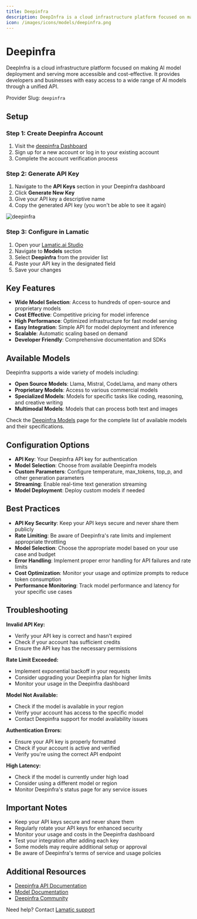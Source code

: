 ```yaml
---
title: Deepinfra
description: DeepInfra is a cloud infrastructure platform focused on making AI model deployment and serving more accessible and cost-effective, providing access to a wide range of open-source and proprietary models.
icon: /images/icons/models/deepinfra.png
---
```


[deepinfra Dashboard]: https://deepinfra.com/
[Deepinfra API Docs]: https://deepinfra.com/docs
[Deepinfra Models]: https://deepinfra.com/models

[Lamatic.ai Studio]: https://studio.lamatic.ai
[Lamatic support]: https://lamatic.ai/docs/slack


# Deepinfra 

<IntegrationOverviw slug="cohere" type="models" />

DeepInfra is a cloud infrastructure platform focused on making AI model deployment and serving more accessible and cost-effective. It provides developers and businesses with easy access to a wide range of AI models through a unified API.

<Callout type="info">Provider Slug: `deepinfra`</Callout>


## Setup


### Step 1: Create Deepinfra Account
1. Visit the [deepinfra Dashboard][deepinfra Dashboard]
2. Sign up for a new account or log in to your existing account
3. Complete the account verification process

### Step 2: Generate API Key
1. Navigate to the **API Keys** section in your Deepinfra dashboard
2. Click **Generate New Key**
3. Give your API key a descriptive name
4. Copy the generated API key (you won't be able to see it again)

![deepinfra](./img/deepinfra.png)

### Step 3: Configure in Lamatic
1. Open your [Lamatic.ai Studio]
2. Navigate to **Models** section
3. Select **Deepinfra** from the provider list
4. Paste your API key in the designated field
5. Save your changes

## Key Features

- **Wide Model Selection**: Access to hundreds of open-source and proprietary models
- **Cost Effective**: Competitive pricing for model inference
- **High Performance**: Optimized infrastructure for fast model serving
- **Easy Integration**: Simple API for model deployment and inference
- **Scalable**: Automatic scaling based on demand
- **Developer Friendly**: Comprehensive documentation and SDKs

## Available Models

Deepinfra supports a wide variety of models including:

- **Open Source Models**: Llama, Mistral, CodeLlama, and many others
- **Proprietary Models**: Access to various commercial models
- **Specialized Models**: Models for specific tasks like coding, reasoning, and creative writing
- **Multimodal Models**: Models that can process both text and images

Check the [Deepinfra Models][Deepinfra Models] page for the complete list of available models and their specifications.

## Configuration Options

- **API Key**: Your Deepinfra API key for authentication
- **Model Selection**: Choose from available Deepinfra models
- **Custom Parameters**: Configure temperature, max_tokens, top_p, and other generation parameters
- **Streaming**: Enable real-time text generation streaming
- **Model Deployment**: Deploy custom models if needed

## Best Practices

- **API Key Security**: Keep your API keys secure and never share them publicly
- **Rate Limiting**: Be aware of Deepinfra's rate limits and implement appropriate throttling
- **Model Selection**: Choose the appropriate model based on your use case and budget
- **Error Handling**: Implement proper error handling for API failures and rate limits
- **Cost Optimization**: Monitor your usage and optimize prompts to reduce token consumption
- **Performance Monitoring**: Track model performance and latency for your specific use cases

## Troubleshooting

**Invalid API Key:**
- Verify your API key is correct and hasn't expired
- Check if your account has sufficient credits
- Ensure the API key has the necessary permissions

**Rate Limit Exceeded:**
- Implement exponential backoff in your requests
- Consider upgrading your Deepinfra plan for higher limits
- Monitor your usage in the Deepinfra dashboard

**Model Not Available:**
- Check if the model is available in your region
- Verify your account has access to the specific model
- Contact Deepinfra support for model availability issues

**Authentication Errors:**
- Ensure your API key is properly formatted
- Check if your account is active and verified
- Verify you're using the correct API endpoint

**High Latency:**
- Check if the model is currently under high load
- Consider using a different model or region
- Monitor Deepinfra's status page for any service issues

## Important Notes

- Keep your API keys secure and never share them
- Regularly rotate your API keys for enhanced security
- Monitor your usage and costs in the Deepinfra dashboard
- Test your integration after adding each key
- Some models may require additional setup or approval
- Be aware of Deepinfra's terms of service and usage policies

## Additional Resources

- [Deepinfra API Documentation][Deepinfra API Docs]
- [Model Documentation][Deepinfra Models]
- [Deepinfra Community](https://discord.gg/deepinfra)

Need help? Contact [Lamatic support]